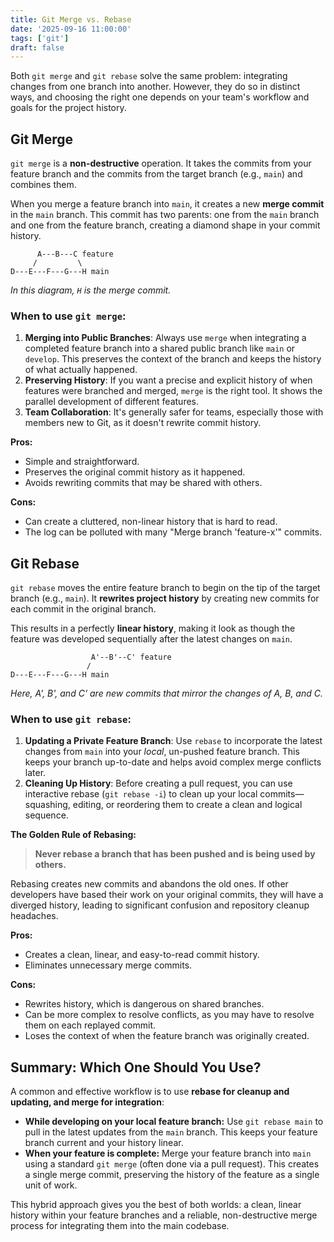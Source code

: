 ```yaml
---
title: Git Merge vs. Rebase
date: '2025-09-16 11:00:00'
tags: ['git']
draft: false
---
```


Both `git merge` and `git rebase` solve the same problem: integrating changes from one branch into another. However, they do so in distinct ways, and choosing the right one depends on your team's workflow and goals for the project history.

## Git Merge

`git merge` is a **non-destructive** operation. It takes the commits from your feature branch and the commits from the target branch (e.g., `main`) and combines them.

When you merge a feature branch into `main`, it creates a new **merge commit** in the `main` branch. This commit has two parents: one from the `main` branch and one from the feature branch, creating a diamond shape in your commit history.

```
      A---B---C feature
     /         \
D---E---F---G---H main
```
*In this diagram, `H` is the merge commit.*

### When to use `git merge`:

1.  **Merging into Public Branches**: Always use `merge` when integrating a completed feature branch into a shared public branch like `main` or `develop`. This preserves the context of the branch and keeps the history of what actually happened.
2.  **Preserving History**: If you want a precise and explicit history of when features were branched and merged, `merge` is the right tool. It shows the parallel development of different features.
3.  **Team Collaboration**: It's generally safer for teams, especially those with members new to Git, as it doesn't rewrite commit history.

**Pros:**
- Simple and straightforward.
- Preserves the original commit history as it happened.
- Avoids rewriting commits that may be shared with others.

**Cons:**
- Can create a cluttered, non-linear history that is hard to read.
- The log can be polluted with many "Merge branch 'feature-x'" commits.

## Git Rebase

`git rebase` moves the entire feature branch to begin on the tip of the target branch (e.g., `main`). It **rewrites project history** by creating new commits for each commit in the original branch.

This results in a perfectly **linear history**, making it look as though the feature was developed sequentially after the latest changes on `main`.

```
                  A'--B'--C' feature
                 /
D---E---F---G---H main
```
*Here, A', B', and C' are new commits that mirror the changes of A, B, and C.*

### When to use `git rebase`:

1.  **Updating a Private Feature Branch**: Use `rebase` to incorporate the latest changes from `main` into your *local*, un-pushed feature branch. This keeps your branch up-to-date and helps avoid complex merge conflicts later.
2.  **Cleaning Up History**: Before creating a pull request, you can use interactive rebase (`git rebase -i`) to clean up your local commits—squashing, editing, or reordering them to create a clean and logical sequence.

**The Golden Rule of Rebasing:**
> **Never rebase a branch that has been pushed and is being used by others.**

Rebasing creates new commits and abandons the old ones. If other developers have based their work on your original commits, they will have a diverged history, leading to significant confusion and repository cleanup headaches.

**Pros:**
- Creates a clean, linear, and easy-to-read commit history.
- Eliminates unnecessary merge commits.

**Cons:**
- Rewrites history, which is dangerous on shared branches.
- Can be more complex to resolve conflicts, as you may have to resolve them on each replayed commit.
- Loses the context of when the feature branch was originally created.

## Summary: Which One Should You Use?

A common and effective workflow is to use **rebase for cleanup and updating, and merge for integration**:

-   **While developing on your local feature branch:** Use `git rebase main` to pull in the latest updates from the `main` branch. This keeps your feature branch current and your history linear.
-   **When your feature is complete:** Merge your feature branch into `main` using a standard `git merge` (often done via a pull request). This creates a single merge commit, preserving the history of the feature as a single unit of work.

This hybrid approach gives you the best of both worlds: a clean, linear history within your feature branches and a reliable, non-destructive merge process for integrating them into the main codebase.
